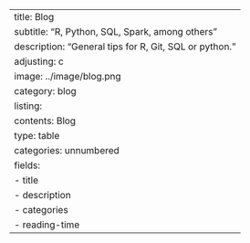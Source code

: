 ---
title: Blog
subtitle: "R, Python, SQL, Spark, among others"
description: "General tips for R, Git, SQL or python."
adjusting: c
image: ../image/blog.png
category: blog
listing: 
  contents: Blog 
  type: table
  categories: unnumbered
  fields: 
    - title
    - description
    - categories
    - reading-time
---